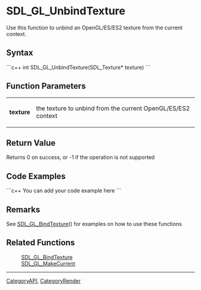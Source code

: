<!-- pragma section-numbers off -->
<!-- pragma disable-camelcase -->
= SDL_GL_UnbindTexture =
Use this function to unbind an OpenGL/ES/ES2 texture from the current context.


== Syntax ==
```c++
int SDL_GL_UnbindTexture(SDL_Texture* texture)
```
== Function Parameters ==
{|
|'''texture''' 
|the texture to unbind from the current OpenGL/ES/ES2 context 
|}


== Return Value ==
Returns 0 on success, or -1 if the operation is not supported

== Code Examples ==
```c++
You can add your code example here
```

<!-- #Leave this section as-is unless you have a code example to put in.  In that case, replace You can add your code example here with your code example following the Style Guide instructions.  Leave the rest of the markup alone and delete this comment. -->

== Remarks ==
See [[SDL_GL_BindTexture]]() for examples on how to use these functions

== Related Functions ==
: [[SDL_GL_BindTexture]]
: [[SDL_GL_MakeCurrent]]

----
[[CategoryAPI]], [[CategoryRender]]
